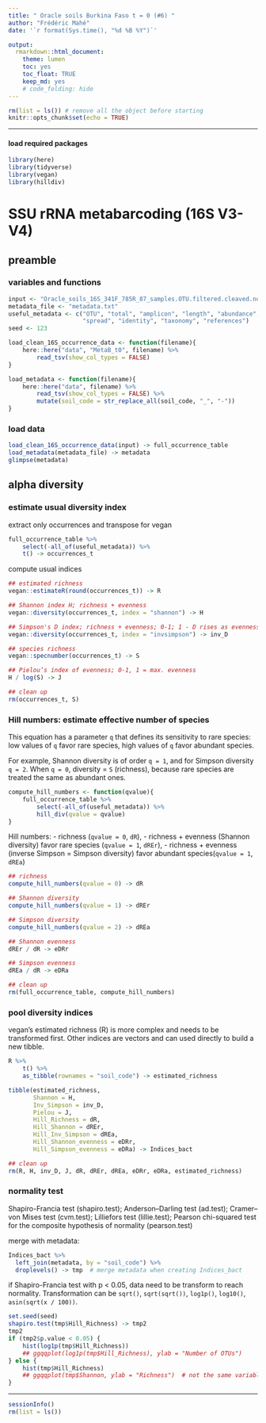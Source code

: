 ```yaml
---
title: " Oracle soils Burkina Faso t = 0 (#6) "
author: "Frédéric Mahé"
date: '`r format(Sys.time(), "%d %B %Y")`'

output:
  rmarkdown::html_document:
    theme: lumen
    toc: yes
    toc_float: TRUE
    keep_md: yes
    # code_folding: hide
---
```


```r
rm(list = ls()) # remove all the object before starting
knitr::opts_chunk$set(echo = TRUE)
```

***

#### load required packages

```r
library(here)
library(tidyverse)
library(vegan)
library(hilldiv)
```


# SSU rRNA metabarcoding (16S V3-V4)

## preamble

### variables and functions

```r
input <- "Oracle_soils_16S_341F_785R_87_samples.OTU.filtered.cleaved.nosubstringOTUs.mumu.table3"
metadata_file <- "metadata.txt"
useful_metadata <- c("OTU", "total", "amplicon", "length", "abundance",
                     "spread", "identity", "taxonomy", "references")
seed <- 123
```

```r
load_clean_16S_occurrence_data <- function(filename){
    here::here("data", "MetaB_t0", filename) %>%
        read_tsv(show_col_types = FALSE)
}

load_metadata <- function(filename){
    here::here("data", filename) %>%
        read_tsv(show_col_types = FALSE) %>%
        mutate(soil_code = str_replace_all(soil_code, "_", "-"))
}
```

### load data

```r
load_clean_16S_occurrence_data(input) -> full_occurrence_table
load_metadata(metadata_file) -> metadata
glimpse(metadata)
```


## alpha diversity

### estimate usual diversity index

extract only occurrences and transpose for vegan

```r
full_occurrence_table %>%
    select(-all_of(useful_metadata)) %>%
    t() -> occurrences_t
```

compute usual indices

```r
## estimated richness
vegan::estimateR(round(occurrences_t)) -> R

## Shannon index H; richness + evenness
vegan::diversity(occurrences_t, index = "shannon") -> H

## Simpson's D index; richness + evenness; 0-1; 1 - D rises as evenness increases
vegan::diversity(occurrences_t, index = "invsimpson") -> inv_D

## species richness
vegan::specnumber(occurrences_t) -> S

## Pielou’s index of evenness; 0-1, 1 = max. evenness
H / log(S) -> J

## clean up
rm(occurrences_t, S)
```

### Hill numbers: estimate effective number of species

This equation has a parameter `q` that defines its sensitivity to rare species:
low values of `q` favor rare species, high values of `q` favor abundant species. 

For example, Shannon diversity is of order `q = 1`, and for Simpson
diversity `q = 2`. When `q = 0`, diversity = `S` (richness), because
rare species are treated the same as abundant ones.

```r
compute_hill_numbers <- function(qvalue){
    full_occurrence_table %>%
        select(-all_of(useful_metadata)) %>%
        hill_div(qvalue = qvalue)
}
```

Hill numbers:
- richness (`qvalue = 0`, `dR`),
- richness + evenness (Shannon diversity) favor rare species (`qvalue = 1`, `dREr`),
- richness + evenness (inverse Simpson = Simpson diversity) favor abundant species(`qvalue = 1`, `dREa`)


```r
## richness
compute_hill_numbers(qvalue = 0) -> dR

## Shannon diversity
compute_hill_numbers(qvalue = 1) -> dREr

## Simpson diversity
compute_hill_numbers(qvalue = 2) -> dREa

## Shannon evenness
dREr / dR -> eDRr

## Simpson evenness
dREa / dR -> eDRa

## clean up
rm(full_occurrence_table, compute_hill_numbers)
```


### pool diversity indices

vegan's estimated richness (R) is more complex and needs to be
transformed first. Other indices are vectors and can used directly
to build a new tibble.

```r
R %>%
    t() %>%
    as_tibble(rownames = "soil_code") -> estimated_richness

tibble(estimated_richness,
       Shannon = H,
       Inv_Simpson = inv_D,
       Pielou = J,
       Hill_Richness = dR,
       Hill_Shannon = dREr,
       Hill_Inv_Simpson = dREa,
       Hill_Shannon_evenness = eDRr,
       Hill_Simpson_evenness = eDRa) -> Indices_bact

## clean up
rm(R, H, inv_D, J, dR, dREr, dREa, eDRr, eDRa, estimated_richness)
```

### normality test

Shapiro-Francia test (shapiro.test); Anderson–Darling test (ad.test);
Cramer–von Mises test (cvm.test); Lilliefors test (lillie.test);
Pearson chi-squared test for the composite hypothesis of normality
(pearson.test)

merge with metadata:

```r
Indices_bact %>%
  left_join(metadata, by = "soil_code") %>%
  droplevels() -> tmp  # merge metadata when creating Indices_bact
```

if Shapiro-Francia test with p < 0.05, data need to be transform to
reach normality. Transformation can be `sqrt()`, `sqrt(sqrt())`,
`log1p()`, `log10()`, `asin(sqrt(x / 100))`.

```r
set.seed(seed)
shapiro.test(tmp$Hill_Richness) -> tmp2
tmp2
if (tmp2$p.value < 0.05) {
    hist(log1p(tmp$Hill_Richness))
    ## ggqqplot(log1p(tmp$Hill_Richness), ylab = "Number of OTUs")
} else {
    hist(tmp$Hill_Richness)
    ## ggqqplot(tmp$Shannon, ylab = "Richness")  # not the same variable!
}
```


***

```r
sessionInfo()
rm(list = ls())
```
